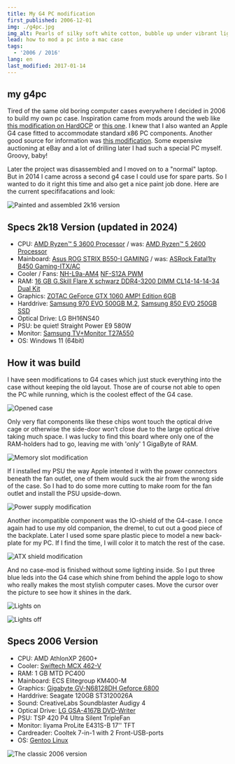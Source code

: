 ```yaml
---
title: My G4 PC modification
first_published: 2006-12-01
img: ./g4pc.jpg
img_alt: Pearls of silky soft white cotton, bubble up under vibrant lighting
lead: how to mod a pc into a mac case
tags:
  - '2006 / 2016'
lang: en
last_modified: 2017-01-14
---
```


## my g4pc

Tired of the same old boring computer cases everywhere I decided in 2006 to build my own pc case. Inspiration came from
mods around the web like
[this modification on HardOCP](https://web.archive.org/web/20181212102818/https://www.hardocp.com/article/2002/09/13/rotten_apple/)
or [this one](https://web.archive.org/web/20201025081316/http://s155158671.websitehome.co.uk/winmacpcinaapple.html). I
knew that I also wanted an Apple G4 case fitted to accommodate standard x86 PC components. Another good source for
information was
[this modification](https://web.archive.org/web/20210127124842/http://www.slcentral.com/articles/01/8/g4pc/). Some
expensive auctioning at eBay and a lot of drilling later I had such a special PC myself. Groovy, baby!

Later the project was disassembled and I moved on to a "normal" laptop. But in 2014 I came across a second g4 case I
could use for spare parts. So I wanted to do it right this time and also get a nice paint job done. Here are the current
specififacations and look:

![Painted and assembled 2k16 version](./2k16_final.jpg)

## Specs 2k18 Version (updated in 2024)

- CPU: [AMD Ryzen™ 5 3600 Processor](https://www.amd.com/en/product/8456) / was:
  [AMD Ryzen™ 5 2600 Processor](https://www.amd.com/de/products/cpu/amd-ryzen-5-2600)
- Mainboard: [Asus ROG STRIX B550-I GAMING](https://rog.asus.com/motherboards/rog-strix/rog-strix-b550-i-gaming-model/)
  / was: [ASRock Fatal1ty B450 Gaming-ITX/AC](https://www.asrock.com/MB/AMD/Fatal1ty%20B450%20Gaming-ITXac/index.asp)
- Cooler / Fans: [NH-L9a-AM4](https://noctua.at/de/nh-l9a-am4) [NF-S12A PWM](https://noctua.at/de/nf-s12a-pwm)
- RAM:
  [16 GB G.Skill Flare X schwarz DDR4-3200 DIMM CL14-14-14-34 Dual Kit](https://gskill.com/en/product/f4-3200c14d-16gfx)
- Graphics:
  [ZOTAC GeForce GTX 1060 AMP! Edition 6GB](https://www.zotac.com/de/product/graphics_card/zotac-geforce-gtx-1060-amp-edition)
- Harddrive: [Samsung 970 EVO 500GB M.2](https://www.samsung.com/de/memory-storage/970-evo-nvme-m-2-ssd/MZ-V7E500BW/),
  [Samsung 850 EVO 250GB SSD](https://www.samsung.com/de/memory-storage/850-evo-sata-3-2-5-inch-ssd/MZ-75E250BEU/)
- Optical Drive: LG BH16NS40
- PSU: be quiet! Straight Power E9 580W
- Monitor: [Samsung TV+Monitor T27A550](https://www.samsung.com/de/support/model/LT27A550EW/EN/)
- OS: Windows 11 (64bit)

## How it was build

I have seen modifications to G4 cases which just stuck everything into the case without keeping the old layout. Those
are of course not able to open the PC while running, which is the coolest effect of the G4 case.

![Opened case](./2k06_open.jpg)

Only very flat components like these chips wont touch the optical drive cage or otherwise the side-door won’t close due
to the large optical drive taking much space. I was lucky to find this board where only one of the RAM-holders had to
go, leaving me with 'only' 1 GigaByte of RAM.

![Memory slot modification](./2k06_ram.jpg)

If I installed my PSU the way Apple intented it with the power connectors beneath the fan outlet, one of them would suck
the air from the wrong side of the case. So I had to do some more cutting to make room for the fan outlet and install
the PSU upside-down.

![Power supply modification](./2k06_psu.jpg)

Another incompatible component was the IO-shield of the G4-case. I once again had to use my old companion, the dremel,
to cut out a good piece of the backplate. Later I used some spare plastic piece to model a new back-plate for my PC. If
I find the time, I will color it to match the rest of the case.

![ATX shield modification](./2k06_atx.jpg)

And no case-mod is finished without some lighting inside. So I put three blue leds into the G4 case which shine from
behind the apple logo to show who really makes the most stylish computer cases. Move the cursor over the picture to see
how it shines in the dark.

![Lights on](./2k06_lightON.jpg)

![Lights off](./2k06_lightOFF.jpg)

## Specs 2006 Version

- CPU: AMD AthlonXP 2600+
- Cooler: [Swiftech MCX 462-V](https://www.silentpcreview.com/article130-page1.html)
- RAM: 1 GB MTD PC400
- Mainboard: ECS Elitegroup KM400-M
- Graphics: [Gigabyte GV-N68128DH Geforce 6800](https://www.gigabyte.com/Graphics-Card/GV-N68128DH#ov)
- Harddrive: Seagate 120GB ST3120026A
- Sound: CreativeLabs Soundblaster Audigy 4
- Optical Drive: [LG GSA-4167B DVD-Writer](https://www.lg.com/de/service-produkt/lg-GSA-4167B)
- PSU: TSP 420 P4 Ultra Silent TripleFan
- Monitor: Iiyama ProLite E431S-B 17'' TFT
- Cardreader: Cooltek 7-in-1 with 2 Front-USB-ports
- OS: [Gentoo Linux](https://www.gentoo.org)

![The classic 2006 version](./2k06_final.jpg)

